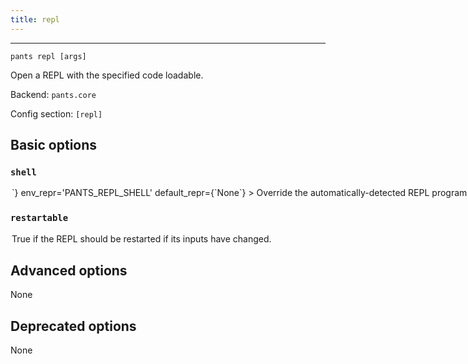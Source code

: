 ```yaml
---
title: repl
---
```



---

```
pants repl [args]
```

Open a REPL with the specified code loadable.

Backend: <span className="color--primary">`pants.core`</span>

Config section: <span className="color--primary">`[repl]`</span>

<span className={styles.options}>

## Basic options

### `shell`

<Option
  cli_repr={`--repl-shell=<str>`}
  env_repr='PANTS_REPL_SHELL'
  default_repr={`None`}
>

Override the automatically-detected REPL program for the target(s) specified.

</Option>

### `restartable`

<Option
  cli_repr={`--[no-]repl-restartable`}
  env_repr='PANTS_REPL_RESTARTABLE'
  default_repr={`False`}
>

True if the REPL should be restarted if its inputs have changed.

</Option>

## Advanced options

None

## Deprecated options

None

</span>
